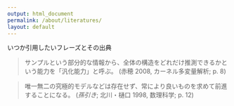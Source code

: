 ```yaml
---
output: html_document
permalink: /about/literatures/
layout: default
---
```


いつか引用したいフレーズとその出典

> サンプルという部分的な情報から、全体の構造をどれだけ推測できるかという能力を「汎化能力」と呼ぶ。
> (赤穂 2008, カーネル多変量解析; p. 8)

> 唯一無二の究極的モデルなどは存在せず、常により良いものを求めて前進することになる。
> (*孫引き*; 北川・樋口 1998, 数理科学; p. 12)

